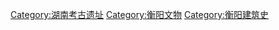 [[Category:湖南考古遗址|Category:湖南考古遗址]]
[[Category:衡阳文物|Category:衡阳文物]]
[[Category:衡阳建筑史|Category:衡阳建筑史]]
